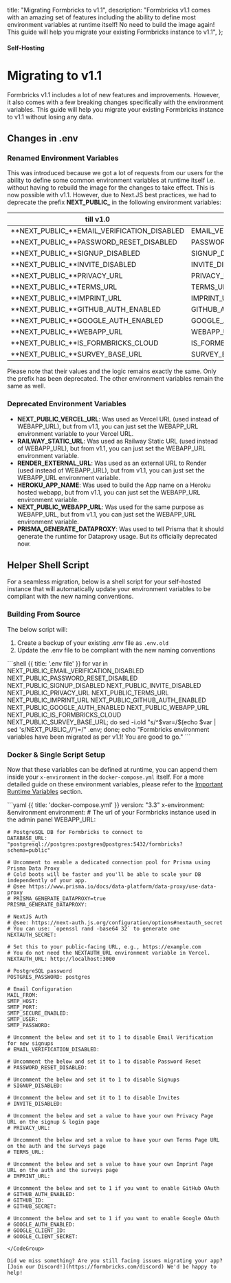   title: "Migrating Formbricks to v1.1",
  description:
    "Formbricks v1.1 comes with an amazing set of features including the ability to define most environment variables at runtime itself! No need to build the image again! This guide will help you migrate your existing Formbricks instance to v1.1",
};

#### Self-Hosting

# Migrating to v1.1

Formbricks v1.1 includes a lot of new features and improvements. However, it also comes with a few breaking changes specifically with the environment variables. This guide will help you migrate your existing Formbricks instance to v1.1 without losing any data.

## Changes in .env

### Renamed Environment Variables
This was introduced because we got a lot of requests from our users for the ability to define some common environment variables at runtime itself i.e. without having to rebuild the image for the changes to take effect.
This is now possible with v1.1. However, due to Next.JS best practices, we had to deprecate the prefix **NEXT_PUBLIC_** in the following environment variables:

| till v1.0                                   | v1.1                        |
| ------------------------------------------- | --------------------------- |
| **NEXT_PUBLIC_**EMAIL_VERIFICATION_DISABLED | EMAIL_VERIFICATION_DISABLED |
| **NEXT_PUBLIC_**PASSWORD_RESET_DISABLED     | PASSWORD_RESET_DISABLED     |
| **NEXT_PUBLIC_**SIGNUP_DISABLED             | SIGNUP_DISABLED             |
| **NEXT_PUBLIC_**INVITE_DISABLED             | INVITE_DISABLED             |
| **NEXT_PUBLIC_**PRIVACY_URL                 | PRIVACY_URL                 |
| **NEXT_PUBLIC_**TERMS_URL                   | TERMS_URL                   |
| **NEXT_PUBLIC_**IMPRINT_URL                 | IMPRINT_URL                 |
| **NEXT_PUBLIC_**GITHUB_AUTH_ENABLED         | GITHUB_AUTH_ENABLED         |
| **NEXT_PUBLIC_**GOOGLE_AUTH_ENABLED         | GOOGLE_AUTH_ENABLED         |
| **NEXT_PUBLIC_**WEBAPP_URL                  | WEBAPP_URL                  |
| **NEXT_PUBLIC_**IS_FORMBRICKS_CLOUD         | IS_FORMBRICKS_CLOUD         |
| **NEXT_PUBLIC_**SURVEY_BASE_URL             | SURVEY_BASE_URL             |

<Note>
Please note that their values and the logic remains exactly the same. Only the prefix has been deprecated. The other environment variables remain the same as well.
</Note>

### Deprecated Environment Variables

- **NEXT_PUBLIC_VERCEL_URL**: Was used as Vercel URL (used instead of WEBAPP_URL), but from v1.1, you can just set the WEBAPP_URL environment variable to your Vercel URL.
- **RAILWAY_STATIC_URL**: Was used as Railway Static URL (used instead of WEBAPP_URL), but from v1.1, you can just set the WEBAPP_URL environment variable.
- **RENDER_EXTERNAL_URL**: Was used as an external URL to Render (used instead of WEBAPP_URL), but from v1.1, you can just set the WEBAPP_URL environment variable.
- **HEROKU_APP_NAME**: Was used to build the App name on a Heroku hosted webapp, but from v1.1, you can just set the WEBAPP_URL environment variable.
- **NEXT_PUBLIC_WEBAPP_URL**: Was used for the same purpose as WEBAPP_URL, but from v1.1, you can just set the WEBAPP_URL environment variable.
- **PRISMA_GENERATE_DATAPROXY**: Was used to tell Prisma that it should generate the runtime for Dataproxy usage. But its officially deprecated now.

## Helper Shell Script
For a seamless migration, below is a shell script for your self-hosted instance that will automatically update your environment variables to be compliant with the new naming conventions.

### Building From Source
The below script will:
1. Create a backup of your existing .env file as `.env.old`
2. Update the .env file to be compliant with the new naming conventions

<CodeGroup title="Run the below in your terminal in the directory of your .env">
```shell {{ title: '.env file' }}
for var in NEXT_PUBLIC_EMAIL_VERIFICATION_DISABLED NEXT_PUBLIC_PASSWORD_RESET_DISABLED NEXT_PUBLIC_SIGNUP_DISABLED NEXT_PUBLIC_INVITE_DISABLED NEXT_PUBLIC_PRIVACY_URL NEXT_PUBLIC_TERMS_URL NEXT_PUBLIC_IMPRINT_URL NEXT_PUBLIC_GITHUB_AUTH_ENABLED NEXT_PUBLIC_GOOGLE_AUTH_ENABLED NEXT_PUBLIC_WEBAPP_URL NEXT_PUBLIC_IS_FORMBRICKS_CLOUD NEXT_PUBLIC_SURVEY_BASE_URL; do sed -i.old "s/^$var=/$(echo $var | sed 's/NEXT_PUBLIC_//')=/" .env; done; echo "Formbricks environment variables have been migrated as per v1.1! You are good to go."
```
</CodeGroup>


### Docker & Single Script Setup

Now that these variables can be defined at runtime, you can append them inside your `x-environment` in the `docker-compose.yml` itself.
For a more detailed guide on these environment variables, please refer to the [Important Runtime Variables](/docs/self-hosting/from-source#important-run-time-variables) section.

<CodeGroup title="docker-compose.yml">
```yaml {{ title: 'docker-compose.yml' }}
version: "3.3"
x-environment: &environment
  environment:
    # The url of your Formbricks instance used in the admin panel
    WEBAPP_URL:

    # PostgreSQL DB for Formbricks to connect to
    DATABASE_URL: "postgresql://postgres:postgres@postgres:5432/formbricks?schema=public"

    # Uncomment to enable a dedicated connection pool for Prisma using Prisma Data Proxy
    # Cold boots will be faster and you'll be able to scale your DB independently of your app.
    # @see https://www.prisma.io/docs/data-platform/data-proxy/use-data-proxy
    # PRISMA_GENERATE_DATAPROXY=true
    PRISMA_GENERATE_DATAPROXY:

    # NextJS Auth
    # @see: https://next-auth.js.org/configuration/options#nextauth_secret
    # You can use: `openssl rand -base64 32` to generate one
    NEXTAUTH_SECRET:

    # Set this to your public-facing URL, e.g., https://example.com
    # You do not need the NEXTAUTH_URL environment variable in Vercel.
    NEXTAUTH_URL: http://localhost:3000

    # PostgreSQL password
    POSTGRES_PASSWORD: postgres

    # Email Configuration
    MAIL_FROM:
    SMTP_HOST:
    SMTP_PORT:
    SMTP_SECURE_ENABLED:
    SMTP_USER:
    SMTP_PASSWORD:

    # Uncomment the below and set it to 1 to disable Email Verification for new signups
    # EMAIL_VERIFICATION_DISABLED:

    # Uncomment the below and set it to 1 to disable Password Reset
    # PASSWORD_RESET_DISABLED:

    # Uncomment the below and set it to 1 to disable Signups
    # SIGNUP_DISABLED:

    # Uncomment the below and set it to 1 to disable Invites
    # INVITE_DISABLED:

    # Uncomment the below and set a value to have your own Privacy Page URL on the signup & login page
    # PRIVACY_URL:

    # Uncomment the below and set a value to have your own Terms Page URL on the auth and the surveys page
    # TERMS_URL:

    # Uncomment the below and set a value to have your own Imprint Page URL on the auth and the surveys page
    # IMPRINT_URL:

    # Uncomment the below and set to 1 if you want to enable GitHub OAuth
    # GITHUB_AUTH_ENABLED:
    # GITHUB_ID: 
    # GITHUB_SECRET:

    # Uncomment the below and set to 1 if you want to enable Google OAuth
    # GOOGLE_AUTH_ENABLED:
    # GOOGLE_CLIENT_ID:
    # GOOGLE_CLIENT_SECRET:

```
</CodeGroup>

Did we miss something? Are you still facing issues migrating your app? [Join our Discord!](https://formbricks.com/discord) We'd be happy to help!